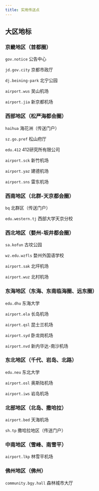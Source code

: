 ```yaml
---
title: 实用传送点
---
```


## 大区地标

### 京畿地区（首都圈）

`gov.notice` 公告中心

`jd.gov.city` 京都市政厅

`dj.beining-park` 北宁公园

`airport.wus` 吴山机场

`airport.jia` 新京都机场

### 西部地区（松严海都会圈）

`haihua` 海花洲（传送门户）

`sz.go.pref` 松山府厅

`edu.412` 412研究所有限公司

`airport.sck` 新竹机场

`airport.yaz` 建德机场

`airport.sns` 雷东机场

### 西南地区（北群-天京都会圈）

`bq` 北群区（传送门户）

`edu.western.tj` 西部大学天京分校

### 西北地区（婺州-坂井都会圈）

`sa.kofun` 古坟公园

`wz.edu.wzfls` 婺州外国语学校

`airport.sak` 北坪机场

`airport.wuz` 北村机场

### 东海地区（东海、东南临海圈、远东圈）

`edu.dhu` 东海大学

`airport.ela` 长岛机场

`airport.qsl` 昆士兰机场

`airport.syd` 卧龙岗机场

`airport.nvd` 新内华达-南沙机场

### 东北地区（千代、岩岛、北路）

`edu.neu` 东北大学

`airport.osl` 奥斯陆机场

`airport.iws` 岩岛机场

### 北部地区（北岛、撒哈拉）

`airport.bed` 天海机场

`sh.tp` 撒哈拉地区（传送门户）

### 中南地区（雪峰、南雪平）

`airport.lkp` 林雪平机场

### 佛州地区（佛州）

`community.bgy.hall` 森林城市大厅
